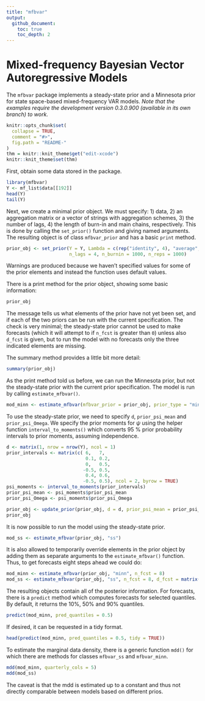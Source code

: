 ```yaml
---
title: "mfbvar"
output:
  github_document:
    toc: true
    toc_depth: 2
---
```

# Mixed-frequency Bayesian Vector Autoregressive Models
The `mfbvar` package implements a steady-state prior and a Minnesota prior for state space-based mixed-frequency VAR models. *Note that the examples require the development version 0.3.0.900 (available in its own branch) to work.*
<!-- README.md is generated from README.Rmd. Please edit that file -->

```r
knitr::opts_chunk$set(
  collapse = TRUE,
  comment = "#>",
  fig.path = "README-"
)
thm = knitr::knit_theme$get("edit-xcode")
knitr::knit_theme$set(thm)
```

First, obtain some data stored in the package.
```r
library(mfbvar)
Y <- mf_list$data[[192]]
head(Y)
tail(Y)
```
Next, we create a minimal prior object. We must specify: 1) data, 2) an aggregation matrix or a vector of strings with aggregation schemes, 3) the number of lags, 4) the length of burn-in and main chains, respectively. This is done by calling the `set_prior()` function and giving named arguments. The resulting object is of class `mfbvar_prior` and has a basic `print` method.
```r
prior_obj <- set_prior(Y = Y, Lambda = c(rep("identity", 4), "average", "identity"), 
                       n_lags = 4, n_burnin = 1000, n_reps = 1000)
```
Warnings are produced because we haven't specified values for some of the prior elements and instead the function uses default values.

There is a print method for the prior object, showing some basic information:
```{r]}
prior_obj
```
The message tells us what elements of the prior have not yet been set, and if each of the two priors can be run with the current specification. The check is very minimal; the steady-state prior cannot be used to make forecasts (which it will attempt to if `n_fcst` is greater than `0`) unless also `d_fcst` is given, but to run the model with no forecasts only the three indicated elements are missing.

The summary method provides a little bit more detail:
```r
summary(prior_obj)
```
As the print method told us before, we can run the Minnesota prior, but not the steady-state prior with the current prior specification. The model is run by calling `estimate_mfbvar()`.
```r
mod_minn <- estimate_mfbvar(mfbvar_prior = prior_obj, prior_type = "minn")
```
To use the steady-state prior, we need to specify `d`, `prior_psi_mean` and `prior_psi_Omega`. We specify the prior moments for $\psi$ using the helper function `interval_to_moments()` which converts 95 % prior probability intervals to prior moments, assuming independence.
```r
d <- matrix(1, nrow = nrow(Y), ncol = 1)
prior_intervals <- matrix(c( 6,   7,
                             0.1, 0.2,
                             0,   0.5,
                            -0.5, 0.5,
                             0.4, 0.6,
                            -0.5, 0.5), ncol = 2, byrow = TRUE)
psi_moments <- interval_to_moments(prior_intervals)
prior_psi_mean <- psi_moments$prior_psi_mean
prior_psi_Omega <- psi_moments$prior_psi_Omega

prior_obj <- update_prior(prior_obj, d = d, prior_psi_mean = prior_psi_mean, prior_psi_Omega = prior_psi_Omega)
prior_obj

```

It is now possible to run the model using the steady-state prior.

```r
mod_ss <- estimate_mfbvar(prior_obj, "ss")
```

It is also allowed to temporarily override elements in the prior object by adding them as separate arguments to the `estimate_mfbvar()` function. Thus, to get forecasts eight steps ahead we could do:
```r
mod_minn <- estimate_mfbvar(prior_obj, "minn", n_fcst = 8)
mod_ss <- estimate_mfbvar(prior_obj, "ss", n_fcst = 8, d_fcst = matrix(1, nrow = 8, ncol = 1))
```
The resulting objects contain all of the posterior information. For forecasts, there is a `predict` method which computes forecasts for selected quantiles. By default, it returns the 10%, 50% and 90% quantiles.

```r
predict(mod_minn, pred_quantiles = 0.5)
```
If desired, it can be requested in a tidy format.
```r
head(predict(mod_minn, pred_quantiles = 0.5, tidy = TRUE))
```
To estimate the marginal data density, there is a generic function `mdd()` for which there are methods for classes `mfbvar_ss` and `mfbvar_minn`.
```r
mdd(mod_minn, quarterly_cols = 5)
mdd(mod_ss)
```
The caveat is that the mdd is estimated up to a constant and thus not directly comparable between models based on different prios.
